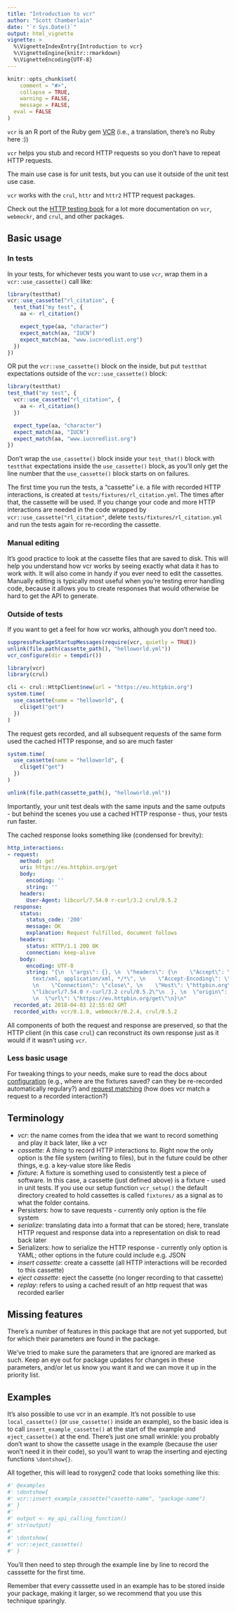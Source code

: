 ```yaml
---
title: "Introduction to vcr"
author: "Scott Chamberlain"
date: "`r Sys.Date()`"
output: html_vignette
vignette: >
  %\VignetteIndexEntry{Introduction to vcr}
  %\VignetteEngine{knitr::rmarkdown}
  %\VignetteEncoding{UTF-8}
---
```


```r
knitr::opts_chunk$set(
	comment = "#>",
	collapse = TRUE,
	warning = FALSE,
	message = FALSE,
  eval = FALSE
)
```

`vcr` is an R port of the Ruby gem [VCR](https://github.com/vcr/vcr) (i.e., a translation, there's no Ruby here :))

`vcr` helps you stub and record HTTP requests so you don't have to repeat HTTP requests.

The main use case is for unit tests, but you can use it outside of the unit test use case.

`vcr` works with the `crul`, `httr` and `httr2` HTTP request packages.

Check out the [HTTP testing book](https://books.ropensci.org/http-testing/) for a lot more documentation on `vcr`, `webmockr`, and `crul`, and other packages.

## Basic usage

### In tests

In your tests, for whichever tests you want to use `vcr`, wrap them in a `vcr::use_cassette()` call like:

```r
library(testthat)
vcr::use_cassette("rl_citation", {
  test_that("my test", {
    aa <- rl_citation()

    expect_type(aa, "character")
    expect_match(aa, "IUCN")
    expect_match(aa, "www.iucnredlist.org")
  })
})
```

OR put the `vcr::use_cassette()` block on the inside, but put `testthat` expectations outside of
the `vcr::use_cassette()` block:

```r
library(testthat)
test_that("my test", {
  vcr::use_cassette("rl_citation", {
    aa <- rl_citation()
  })

  expect_type(aa, "character")
  expect_match(aa, "IUCN")
  expect_match(aa, "www.iucnredlist.org")
})
```

Don't wrap the `use_cassette()` block inside your  `test_that()` block with `testthat` expectations inside the `use_cassette()` block, as you'll only get the line number that the `use_cassette()` block starts on on failures.

The first time you run the tests, a "cassette" i.e. a file with recorded HTTP interactions, is created at `tests/fixtures/rl_citation.yml`.
The times after that, the cassette will be used.
If you change your code and more HTTP interactions are needed in the code wrapped by `vcr::use_cassette("rl_citation"`, delete `tests/fixtures/rl_citation.yml` and run the tests again for re-recording the cassette.

### Manual editing

It's good practice to look at the cassette files that are saved to disk. This will help you understand how vcr works by seeing exactly what data it has to work with. It will also come in handy if you ever need to edit the cassettes. Manually editing is typically most useful when you're testing error handling code, because it allows you to create responses that would otherwise be hard to get the API to generate.

### Outside of tests

If you want to get a feel for how vcr works, although you don't need too.

```r
suppressPackageStartupMessages(require(vcr, quietly = TRUE))
unlink(file.path(cassette_path(), "helloworld.yml"))
vcr_configure(dir = tempdir())
```

```r
library(vcr)
library(crul)

cli <- crul::HttpClient$new(url = "https://eu.httpbin.org")
system.time(
  use_cassette(name = "helloworld", {
    cli$get("get")
  })
)
```

The request gets recorded, and all subsequent requests of the same form used the cached HTTP response, and so are much faster

```r
system.time(
  use_cassette(name = "helloworld", {
    cli$get("get")
  })
)
```

```r
unlink(file.path(cassette_path(), "helloworld.yml"))
```

Importantly, your unit test deals with the same inputs and the same outputs - but behind the scenes you use a cached HTTP response - thus, your tests run faster.

The cached response looks something like (condensed for brevity):

```yaml
http_interactions:
- request:
    method: get
    uri: https://eu.httpbin.org/get
    body:
      encoding: ''
      string: ''
    headers:
      User-Agent: libcurl/7.54.0 r-curl/3.2 crul/0.5.2
  response:
    status:
      status_code: '200'
      message: OK
      explanation: Request fulfilled, document follows
    headers:
      status: HTTP/1.1 200 OK
      connection: keep-alive
    body:
      encoding: UTF-8
      string: "{\n  \"args\": {}, \n  \"headers\": {\n    \"Accept\": \"application/json,
        text/xml, application/xml, */*\", \n    \"Accept-Encoding\": \"gzip, deflate\",
        \n    \"Connection\": \"close\", \n    \"Host\": \"httpbin.org\", \n    \"User-Agent\":
        \"libcurl/7.54.0 r-curl/3.2 crul/0.5.2\"\n  }, \n  \"origin\": \"111.222.333.444\",
        \n  \"url\": \"https://eu.httpbin.org/get\"\n}\n"
  recorded_at: 2018-04-03 22:55:02 GMT
  recorded_with: vcr/0.1.0, webmockr/0.2.4, crul/0.5.2
```

All components of both the request and response are preserved, so that the HTTP client (in this case `crul`) can reconstruct its own response just as it would if it wasn't using `vcr`.

### Less basic usage

For tweaking things to your needs, make sure to read the docs about [configuration](https://docs.ropensci.org/vcr/articles/configuration.html) (e.g., where are the fixtures saved? can they be re-recorded automatically regulary?) and [request matching](https://docs.ropensci.org/vcr/articles/request_matching.html) (how does vcr match a request to a recorded interaction?)

## Terminology
* _vcr_: the name comes from the idea that we want to record something and play it back later, like a vcr
* _cassette_: A _thing_ to record HTTP interactions to. Right now the only option is the file system (writing to files), but in the future could be other things, e.g. a key-value store like Redis
* _fixture_: A fixture is something used to consistently test a piece of software. In this case, a cassette (just defined above) is a fixture - used in unit tests. If you use our setup function `vcr_setup()` the default directory created to hold cassettes is called `fixtures/` as a signal as to what the folder contains.
* Persisters: how to save requests - currently only option is the file system
* _serialize_: translating data into a format that can be stored; here, translate HTTP request and response data into a representation on disk to read back later
* Serializers: how to serialize the HTTP response - currently only option is YAML; other options in the future could include e.g. JSON
* _insert cassette_: create a cassette (all HTTP interactions will be recorded to this cassette)
* _eject cassette_: eject the cassette (no longer recording to that cassette)
* _replay_: refers to using a cached result of an http request that was recorded earlier

## Missing features

There's a number of features in this package that are not yet supported, but for which their parameters are found in the package. 

We've tried to make sure the parameters that are ignored are marked as such. Keep an eye out for package updates for changes in these parameters, and/or let us know you want it and we can move it up in the priority list.

## Examples

It's also possible to use vcr in an example. It's not possible to use `local_cassette()` (or `use_cassette()` inside an example), so the basic idea is to call `insert_example_cassette()` at the start of the example and `eject_cassette()` at the end. There's just one small wrinkle: you probably don't want to show the cassette usage in the example (because the user won't need it in their code), so you'll want to wrap the inserting and ejecting functions `\dontshow{}`.

All together, this will lead to roxygen2 code that looks something like this:

```r
#' @examples
#' \dontshow{
#' vcr::insert_example_cassette("casette-name", "package-name")
#' }
#' 
#' output <- my_api_calling_function()
#' str(output)
#' 
#' \dontshow{
#' vcr::eject_cassette()
#' }
```

You'll then need to step through the example line by line to record the casssette for the first time.

Remember that every casssette used in an example has to be stored inside your package, making it larger, so we recommend that you use this technique sparingly.
